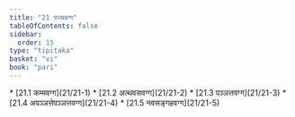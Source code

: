```yaml
---
title: "21 पञ्चवग्ग"
tableOfContents: false
sidebar:
  order: 15
type: "tipitaka"
basket: "vi"
book: "pari"
---
```



<DynamicBreadcrumb />



<TableOfContents book="pari" section="21">
* [21.1 कम्मवग्ग](21/21-1)
* [21.2 अत्थवसवग्ग](21/21-2)
* [21.3 पञ्ञत्तवग्ग](21/21-3)
* [21.4 अपञ्ञत्तेपञ्ञत्तवग्ग](21/21-4)
* [21.5 नवसङ्गहवग्ग](21/21-5)
</TableOfContents>